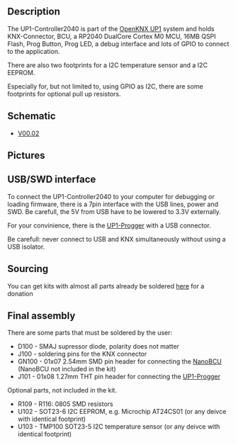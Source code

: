 == Description ==

The UP1-Controller2040 is part of the [[OpenKNX UP1]] system and holds KNX-Connector, BCU, a RP2040 DualCore Cortex M0 MCU, 16MB QSPI Flash, Prog Button, Prog LED, a debug interface and lots of GPIO to connect to the application.

There are also two footprints for a I2C temperature sensor and a I2C EEPROM.

Especially for, but not limited to, using GPIO as I2C, there are some footprints for optional pull up resistors.

== Schematic ==

* [https://github.com/OpenKNX/OpenKNX-UP1 V00.02]

== Pictures ==

== USB/SWD interface ==

To connect the UP1-Controller2040 to your computer for debugging or loading firmware, there is a 7pin interface with the USB lines, power and SWD. Be carefull, the 5V from USB have to be lowered to 3.3V externally.

For your convinience, there is the [[UP1-Progger]] with a USB connector.

Be carefull: never connect to USB and KNX simultaneously without using a USB isolator.

== Sourcing  ==

You can get kits with almost all parts already be soldered [http://shop.sirsydom.de here] for a donation

== Final assembly ==

There are some parts that must be soldered by the user:
* D100 - SMAJ supressor diode, polarity does not matter
* J100 - soldering pins for the KNX connector
* GN100 - 01x07 2.54mm SMD pin header for connecting the [[NanoBCU]] (NanoBCU not included in the kit)
* J101 - 01x08 1.27mm THT pin header for connecting the [[UP1-Progger]]


Optional parts, not included in the kit. 

* R109 - R116: 0805 SMD resistors
* U102 - SOT23-6 I2C EEPROM, e.g. Microchip AT24CS01 (or any deivce with identical footprint)
* U103 - TMP100 SOT23-5 I2C temperature sensor (or any deivce with identical footprint)
